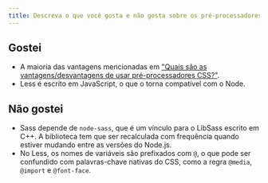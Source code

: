 ```yaml
---
title: Descreva o que você gosta e não gosta sobre os pré-processadores CSS que você usou.
---
```


## Gostei

-   A maioria das vantagens mencionadas em ["Quais são as vantagens/desvantagens de usar pré-processadores CSS?"](/questions/quiz/what-are-the-advantages-disadvantages-of-using-css-preprocessors).
-   Less é escrito em JavaScript, o que o torna compatível com o Node.

## Não gostei

-   Sass depende de `node-sass`, que é um vínculo para o LibSass escrito em C++. A biblioteca tem que ser recalculada com frequência quando estiver mudando entre as versões do Node.js.
-   No Less, os nomes de variáveis são prefixados com `@`, o que pode ser confundido com palavras-chave nativas do CSS, como a regra `@media`, `@import` e `@font-face`.
